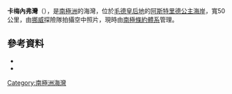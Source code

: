 {{coord|69|55|S|9|30|E|source:GNIS|display=title}}

'''卡梅內弗灣'''（{{lang-nn|Bukhta Kamenev}}），是[[南極洲|南極洲]]的海灣，位於[[毛德皇后地|毛德皇后地]]的[[阿斯特里德公主海岸|阿斯特里德公主海岸]]，寬50公里，由[[挪威|挪威]]探險隊拍攝空中照片，現時由[[南極條約體系|南極條約體系]]管理。

==參考資料==
*{{cite gnis | type = antarid | id = 7735| name = Kamenev Bight| accessdate = 2013-04-12}}
*{{usgs-gazetteer|id=7735}}

{{Antarctica-geo-stub}}
[[Category:南極洲海灣|Category:南極洲海灣]]